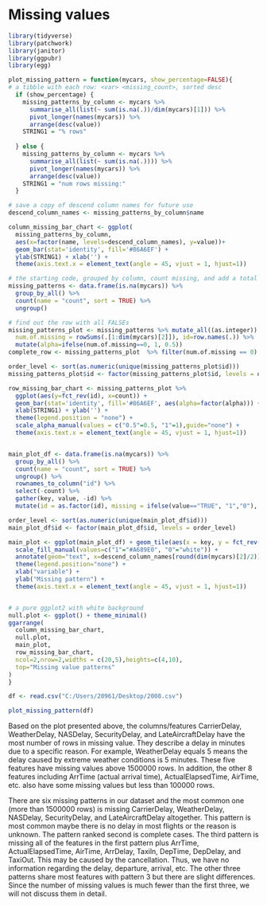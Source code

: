 # Missing values

```r
library(tidyverse)
library(patchwork)
library(janitor)
library(ggpubr)
library(egg)
```

```r
plot_missing_pattern = function(mycars, show_percentage=FALSE){
# a tibble with each row: <var> <missing_count>, sorted desc
  if (show_percentage) {
    missing_patterns_by_column <- mycars %>%
      summarise_all(list(~ sum(is.na(.))/dim(mycars)[1])) %>%
      pivot_longer(names(mycars)) %>%
      arrange(desc(value))
    STRING1 = "% rows"
    
  } else {
    missing_patterns_by_column <- mycars %>%
      summarise_all(list(~ sum(is.na(.)))) %>%
      pivot_longer(names(mycars)) %>%
      arrange(desc(value))
    STRING1 = "num rows missing:"
  }

# save a copy of descend column names for future use
descend_column_names <- missing_patterns_by_column$name

column_missing_bar_chart <- ggplot(
  missing_patterns_by_column,
  aes(x=factor(name, levels=descend_column_names), y=value))+
  geom_bar(stat='identity', fill='#86A6EF') +
  ylab(STRING1) + xlab('') +
  theme(axis.text.x = element_text(angle = 45, vjust = 1, hjust=1))

# the starting code, grouped by column, count missing, and add a total column
missing_patterns <- data.frame(is.na(mycars)) %>%
  group_by_all() %>%
  count(name = "count", sort = TRUE) %>%
  ungroup()

# find out the row with all FALSEs
missing_patterns_plot <- missing_patterns %>% mutate_all((as.integer)) %>% mutate(
  num.of.missing = rowSums(.[1:dim(mycars)[2]]), id=row.names(.)) %>%
  mutate(alpha=ifelse(num.of.missing==0, 1, 0.5))
complete_row <- missing_patterns_plot  %>% filter(num.of.missing == 0) %>% select(id) %>% as.character()

order_level <- sort(as.numeric(unique(missing_patterns_plot$id)))
missing_patterns_plot$id <- factor(missing_patterns_plot$id, levels = order_level)

row_missing_bar_chart <- missing_patterns_plot %>%
  ggplot(aes(y=fct_rev(id), x=count)) +
  geom_bar(stat='identity', fill='#86A6EF', aes(alpha=factor(alpha))) +
  xlab(STRING1) + ylab('') +
  theme(legend.position = "none") + 
  scale_alpha_manual(values = c("0.5"=0.5, "1"=1),guide="none") + 
  theme(axis.text.x = element_text(angle = 45, vjust = 1, hjust=1))


main_plot_df <- data.frame(is.na(mycars)) %>%
  group_by_all() %>%
  count(name = "count", sort = TRUE) %>%
  ungroup() %>%
  rownames_to_column("id") %>%
  select(-count) %>%
  gather(key, value, -id) %>%
  mutate(id = as.factor(id), missing = ifelse(value=="TRUE", "1","0"), key = factor(key, levels = c(descend_column_names)))

order_level <- sort(as.numeric(unique(main_plot_df$id)))
main_plot_df$id <- factor(main_plot_df$id, levels = order_level)

main_plot <- ggplot(main_plot_df) + geom_tile(aes(x = key, y = fct_rev(id), fill=missing), color = "white") + 
  scale_fill_manual(values=c("1"="#A689E0", "0"="white")) +
  annotate(geom="text", x=descend_column_names[round(dim(mycars)[2]/2)], y=complete_row, label="complete cases") +
  theme(legend.position="none") +
  xlab("variable") +
  ylab("Missing pattern") +
  theme(axis.text.x = element_text(angle = 45, vjust = 1, hjust=1))


# a pure ggplot2 with white background
null.plot <- ggplot() + theme_minimal()
ggarrange(
  column_missing_bar_chart,
  null.plot,
  main_plot,
  row_missing_bar_chart,
  ncol=2,nrow=2,widths = c(20,5),heights=c(4,10),
  top="Missing value patterns"
)
}
```

```r
df <- read.csv("C:/Users/20961/Desktop/2008.csv")
```

```r
plot_missing_pattern(df)
```

Based on the plot presented above, the columns/features CarrierDelay, WeatherDelay, NASDelay, SecurityDelay, and LateAircraftDelay have the most number of rows in missing value. They describe a delay in minutes due to a specific reason. For example, WeatherDelay equals 5 means the delay caused by extreme weather conditions is 5 minutes. These five features have missing values above 1500000 rows. In addition, the other 8 features including ArrTime (actual arrival time), ActualElapsedTime, AirTime, etc. also have some missing values but less than 100000 rows.

There are six missing patterns in our dataset and the most common one (more than 1500000 rows) is missing CarrierDelay, WeatherDelay, NASDelay, SecurityDelay, and LateAircraftDelay altogether. This pattern is most common maybe there is no delay in most flights or the reason is unknown. The pattern ranked second is complete cases. The third pattern is missing all of the features in the first pattern plus ArrTime, ActualElapsedTime, AirTime, ArrDelay, Taxiln, DepTime, DepDelay, and TaxiOut. This may be caused by the cancellation. Thus, we have no information regarding the delay, departure, arrival, etc. The other three patterns share most features with pattern 3 but there are slight differences. Since the number of missing values is much fewer than the first three, we will not discuss them in detail.